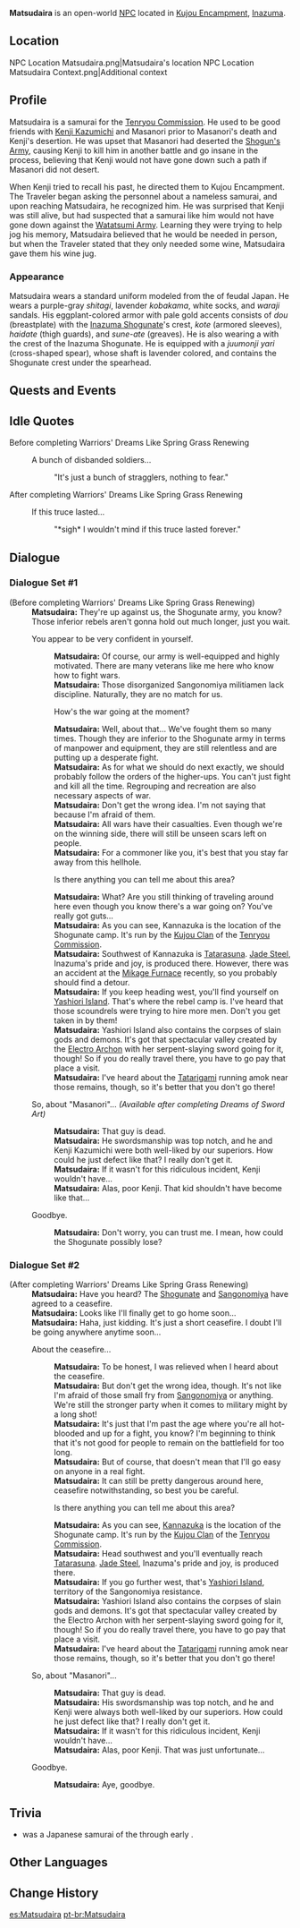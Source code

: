 {{Character Infobox
|type             = Open-World NPC
|image            = NPC Matsudaira.png
|region           = Inazuma
|location         = Inazuma
|affiliation      = Tenryou Commission
|title            = Shogunate Samurai
}}
'''Matsudaira''' is an open-world [[NPC]] located in [[Kujou Encampment]], [[Inazuma]].

==Location==
<gallery>
NPC Location Matsudaira.png|Matsudaira's location
NPC Location Matsudaira Context.png|Additional context
</gallery>

==Profile==
Matsudaira is a samurai for the [[Tenryou Commission]]. He used to be good friends with [[Nameless|Kenji Kazumichi]] and Masanori prior to Masanori's death and Kenji's desertion. He was upset that Masanori had deserted the [[Shogun's Army]], causing Kenji to kill him in another battle and go insane in the process, believing that Kenji would not have gone down such a path if Masanori did not desert.

When Kenji tried to recall his past, he directed them to Kujou Encampment. The Traveler began asking the personnel about a nameless samurai, and upon reaching Matsudaira, he recognized him. He was surprised that Kenji was still alive, but had suspected that a samurai like him would not have gone down against the [[Watatsumi Army]]. Learning they were trying to help jog his memory, Matsudaira believed that he would be needed in person, but when the Traveler stated that they only needed some wine, Matsudaira gave them his wine jug.

===Appearance===
Matsudaira wears a standard uniform modeled from the {{Lang|''ashigaru''|ja=足軽}} of feudal Japan. He wears a purple-gray ''shitagi'', lavender ''kobakama'', white socks, and ''waraji'' sandals. His eggplant-colored armor with pale gold accents consists of ''dou'' (breastplate) with the [[Inazuma Shogunate]]'s crest, ''kote'' (armored sleeves), ''haidate'' (thigh guards), and ''sune-ate'' (greaves). He is also wearing a {{Lang|''jingasa''|ja=陣笠}} with the crest of the Inazuma Shogunate. He is equipped with a ''juumonji yari'' (cross-shaped spear), whose shaft is lavender colored, and contains the Shogunate crest under the spearhead.

==Quests and Events==
{{Quests and Events}}

==Idle Quotes==
;Before completing Warriors' Dreams Like Spring Grass Renewing
{{Dialogue Start}}
: {{DIcon|Idle}} A bunch of disbanded soldiers...
:: {{A|VO Matsudaira 01.ogg}} "It's just a bunch of stragglers, nothing to fear."
{{Dialogue End}}

;After completing Warriors' Dreams Like Spring Grass Renewing
{{Dialogue Start}}
: {{DIcon|Idle}} If this truce lasted...
:: {{A|VO Matsudaira 02.ogg}} "*sigh* I wouldn't mind if this truce lasted forever."
{{Dialogue End}}

==Dialogue==
===Dialogue Set #1===
{{Dialogue Start}}
;(Before completing Warriors' Dreams Like Spring Grass Renewing)
:'''Matsudaira:''' They're up against us, the Shogunate army, you know? Those inferior rebels aren't gonna hold out much longer, just you wait.
:{{DIcon}} You appear to be very confident in yourself.
::'''Matsudaira:''' Of course, our army is well-equipped and highly motivated. There are many veterans like me here who know how to fight wars.
::'''Matsudaira:''' Those disorganized Sangonomiya militiamen lack discipline. Naturally, they are no match for us.
::{{DIcon}} How's the war going at the moment?
::'''Matsudaira:''' Well, about that... We've fought them so many times. Though they are inferior to the Shogunate army in terms of manpower and equipment, they are still relentless and are putting up a desperate fight.
::'''Matsudaira:''' As for what we should do next exactly, we should probably follow the orders of the higher-ups. You can't just fight and kill all the time. Regrouping and recreation are also necessary aspects of war.
::'''Matsudaira:''' Don't get the wrong idea. I'm not saying that because I'm afraid of them.
::'''Matsudaira:''' All wars have their casualties. Even though we're on the winning side, there will still be unseen scars left on people.
::'''Matsudaira:''' For a commoner like you, it's best that you stay far away from this hellhole.
::{{DIcon}} Is there anything you can tell me about this area?
::'''Matsudaira:''' What? Are you still thinking of traveling around here even though you know there's a war going on? You've really got guts...
::'''Matsudaira:''' As you can see, Kannazuka is the location of the Shogunate camp. It's run by the [[Kujou Clan]] of the [[Tenryou Commission]].
::'''Matsudaira:''' Southwest of Kannazuka is [[Tatarasuna]]. [[Jade Steel]], Inazuma's pride and joy, is produced there. However, there was an accident at the [[Mikage Furnace]] recently, so you probably should find a detour.
::'''Matsudaira:''' If you keep heading west, you'll find yourself on [[Yashiori Island]]. That's where the rebel camp is. I've heard that those scoundrels were trying to hire more men. Don't you get taken in by them!
::'''Matsudaira:''' Yashiori Island also contains the corpses of slain gods and demons. It's got that spectacular valley created by the [[Ei|Electro Archon]] with her serpent-slaying sword going for it, though! So if you do really travel there, you have to go pay that place a visit.
::'''Matsudaira:''' I've heard about the [[Tatarigami]] running amok near those remains, though, so it's better that you don't go there!
:{{DIcon}} So, about "Masanori"... ''(Available after completing Dreams of Sword Art)''
::'''Matsudaira:''' That guy is dead.
::'''Matsudaira:''' He swordsmanship was top notch, and he and Kenji Kazumichi were both well-liked by our superiors. How could he just defect like that? I really don't get it.
::'''Matsudaira:''' If it wasn't for this ridiculous incident, Kenji wouldn't have...
::'''Matsudaira:''' Alas, poor Kenji. That kid shouldn't have become like that...
:{{DIcon}} Goodbye.
::'''Matsudaira:''' Don't worry, you can trust me. I mean, how could the Shogunate possibly lose?
{{Dialogue End}}

===Dialogue Set #2===
{{Dialogue Start}}
;(After completing Warriors' Dreams Like Spring Grass Renewing)
:'''Matsudaira:''' Have you heard? The [[Shogunate]] and [[Watatsumi Army|Sangonomiya]] have agreed to a ceasefire.
:'''Matsudaira:''' Looks like I'll finally get to go home soon...
:'''Matsudaira:''' Haha, just kidding. It's just a short ceasefire. I doubt I'll be going anywhere anytime soon...
:{{DIcon}} About the ceasefire...
::'''Matsudaira:''' To be honest, I was relieved when I heard about the ceasefire.
::'''Matsudaira:''' But don't get the wrong idea, though. It's not like I'm afraid of those small fry from [[Watatsumi Army|Sangonomiya]] or anything. We're still the stronger party when it comes to military might by a long shot!
::'''Matsudaira:''' It's just that I'm past the age where you're all hot-blooded and up for a fight, you know? I'm beginning to think that it's not good for people to remain on the battlefield for too long.
::'''Matsudaira:''' But of course, that doesn't mean that I'll go easy on anyone in a real fight.
::'''Matsudaira:''' It can still be pretty dangerous around here, ceasefire notwithstanding, so best you be careful.
::{{DIcon}} Is there anything you can tell me about this area?
::'''Matsudaira:''' As you can see, [[Kannazuka]] is the location of the Shogunate camp. It's run by the [[Kujou Clan]] of the [[Tenryou Commission]].
::'''Matsudaira:''' Head southwest and you'll eventually reach [[Tatarasuna]]. [[Jade Steel]], Inazuma's pride and joy, is produced there.
::'''Matsudaira:''' If you go further west, that's [[Yashiori Island]], territory of the Sangonomiya resistance.
::'''Matsudaira:''' Yashiori Island also contains the corpses of slain gods and demons. It's got that spectacular valley created by the Electro Archon with her serpent-slaying sword going for it, though! So if you do really travel there, you have to go pay that place a visit.
::'''Matsudaira:''' I've heard about the [[Tatarigami]] running amok near those remains, though, so it's better that you don't go there!
:{{DIcon}} So, about "Masanori"...
::'''Matsudaira:''' That guy is dead.
::'''Matsudaira:''' His swordsmanship was top notch, and he and Kenji were always both well-liked by our superiors. How could he just defect like that? I really don't get it.
::'''Matsudaira:''' If it wasn't for this ridiculous incident, Kenji wouldn't have...
::'''Matsudaira:''' Alas, poor Kenji. That was just unfortunate...
:{{DIcon}} Goodbye.
::'''Matsudaira:''' Aye, goodbye.
{{Dialogue End}}

==Trivia==

* {{Lang|{{w|Matsudaira Iemoto}}|ja=松平 家元|ja_rm=Matsudaira Iemoto}} was a Japanese samurai of the {{W|Sengoku period|Sengoku}} through early {{W|Edo period}}.

==Other Languages==
{{Other Languages
|default_hidden = 1
|en      = Matsudaira
|zhs     = 松平
|zhs_rm  = Sōngpíng
|zht     = 松平
|zht_rm  = Sōngpíng
|ja      = 松平
|ja_rm   = Matsudaira
|ko      = 마츠다이라
|es      = Matsudaira
|fr      = Matsudaira
|ru      = Мацудайра
|th      = Matsudaira
|vi      = Matsudaira
|de      = Matsudaira
|id      = Matsudaira
|pt      = Matsudaira
|tr      = Matsudaira
|it      = Matsudaira
}}

==Change History==
{{Change History|2.0}}
<!--
==References==
{{Reflist}}-->

[[es:Matsudaira]]
[[pt-br:Matsudaira]]
